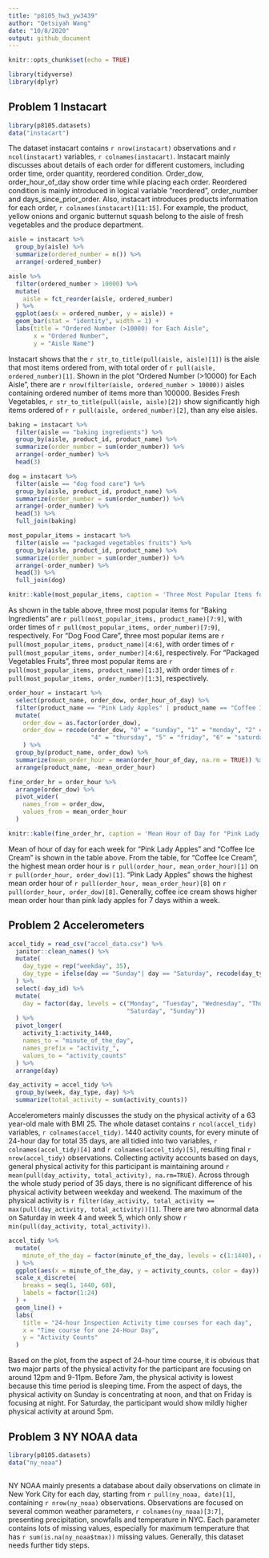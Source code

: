```yaml
---
title: "p8105_hw3_yw3439"
author: "Qetsiyah Wang"
date: "10/8/2020"
output: github_document
---
```


```r
knitr::opts_chunk$set(echo = TRUE)

library(tidyverse)
library(dplyr)
```


## Problem 1 Instacart

```r

library(p8105.datasets)
data("instacart")

```
  The dataset instacart contains `r nrow(instacart)` observations and `r ncol(instacart)` variables, `r colnames(instacart)`. Instacart mainly discusses about details of each order for different customers, including order time, order quantity, reordered condition. Order_dow, order_hour_of_day show order time while placing each order. Reordered condition is mainly introduced in logical variable "reordered", order_number and days_since_prior_order. Also, instacart introduces products information for each order, `r colnames(instacart)[11:15]`. For example, the product, yellow onions and organic butternut squash belong to the aisle of fresh vegetables and the produce department.
  
```r

aisle = instacart %>%
  group_by(aisle) %>%
  summarize(ordered_number = n()) %>%
  arrange(-ordered_number)

aisle %>%
  filter(ordered_number > 10000) %>%
  mutate(
    aisle = fct_reorder(aisle, ordered_number)
  ) %>%
  ggplot(aes(x = ordered_number, y = aisle)) +
  geom_bar(stat = "identity", width = 1) +
  labs(title = "Ordered Number (>10000) for Each Aisle",
       x = "Ordered Number",
       y = "Aisle Name")

```

   Instacart shows that the `r str_to_title(pull(aisle, aisle)[1])` is the aisle that most items ordered from, with total order of `r pull(aisle, ordered_number)[1]`. Shown in the plot "Ordered Number (>10000) for Each Aisle", there are `r nrow(filter(aisle, ordered_number > 10000))` aisles containing ordered number of items more than 100000. Besides Fresh Vegetables, `r str_to_title(pull(aisle, aisle)[2])` show significantly high items ordered of `r r pull(aisle, ordered_number)[2]`, than any else aisles.

```r

baking = instacart %>%
  filter(aisle == "baking ingredients") %>%
  group_by(aisle, product_id, product_name) %>%
  summarize(order_number = sum(order_number)) %>%
  arrange(-order_number) %>%
  head(3)

dog = instacart %>%
  filter(aisle == "dog food care") %>%
  group_by(aisle, product_id, product_name) %>%
  summarize(order_number = sum(order_number)) %>%
  arrange(-order_number) %>%
  head(3) %>%
  full_join(baking)

most_popular_items = instacart %>%
  filter(aisle == "packaged vegetables fruits") %>%
  group_by(aisle, product_id, product_name) %>%
  summarize(order_number = sum(order_number)) %>%
  arrange(-order_number) %>%
  head(3) %>%
  full_join(dog)

knitr::kable(most_popular_items, caption = 'Three Most Popular Items for "Baking Ingredients", "Dog Food Care", "Packaged Vegetables Fruits')
```

  As shown in the table above, three most popular items for "Baking Ingredients" are `r pull(most_popular_items, product_name)[7:9]`, with order times of  `r pull(most_popular_items, order_number)[7:9]`, respectively. For "Dog Food Care", three most popular items are `r pull(most_popular_items, product_name)[4:6]`, with order times of `r pull(most_popular_items, order_number)[4:6]`, respectively. For "Packaged Vegetables Fruits", three most popular items are `r pull(most_popular_items, product_name)[1:3]`, with order times of `r pull(most_popular_items, order_number)[1:3]`, respectively.

```r

order_hour = instacart %>%
  select(product_name, order_dow, order_hour_of_day) %>%
  filter(product_name == "Pink Lady Apples" | product_name == "Coffee Ice Cream") %>%
  mutate(
    order_dow = as.factor(order_dow),
    order_dow = recode(order_dow, "0" = "sunday", "1" = "monday", "2" = "tuesday", "3" = "wednesday",
                       "4" = "thursday", "5" = "friday", "6" = "saturday")
    ) %>%
  group_by(product_name, order_dow) %>%
  summarize(mean_order_hour = mean(order_hour_of_day, na.rm = TRUE)) %>%
  arrange(product_name, -mean_order_hour)

fine_order_hr = order_hour %>%
  arrange(order_dow) %>%
  pivot_wider(
    names_from = order_dow,
    values_from = mean_order_hour
  )

knitr::kable(fine_order_hr, caption = 'Mean Hour of Day for "Pink Lady Apples and "Coffee Ice Cream')

```

  Mean of hour of day for each week for "Pink Lady Apples" and "Coffee Ice Cream" is shown in the table above. From the table, for "Coffee Ice Cream", the highest mean order hour is `r pull(order_hour, mean_order_hour)[1]` on `r pull(order_hour, order_dow)[1]`. "Pink Lady Apples" shows the highest mean order hour of `r pull(order_hour, mean_order_hour)[8]` on `r pull(order_hour, order_dow)[8]`. Generally, coffee ice cream shows higher mean order hour than pink lady apples for 7 days within a week. 

## Problem 2 Accelerometers

```r

accel_tidy = read_csv("accel_data.csv") %>%
  janitor::clean_names() %>%
  mutate(
    day_type = rep("weekday", 35),
    day_type = ifelse(day == "Sunday"| day == "Saturday", recode(day_type, "weekday" = "weekend"), "weekday")
  ) %>%
  select(-day_id) %>%
  mutate(
    day = factor(day, levels = c("Monday", "Tuesday", "Wednesday", "Thursday", "Friday",
                                 "Saturday", "Sunday"))
  ) %>%
  pivot_longer(
    activity_1:activity_1440,
    names_to = "minute_of_the_day",
    names_prefix = "activity_",
    values_to = "activity_counts"
  ) %>%
  arrange(day)

day_activity = accel_tidy %>%
  group_by(week, day_type, day) %>%
  summarize(total_activity = sum(activity_counts))

```

  Accelerometers mainly discusses the study on the physical activity of a 63 year-old male with BMI 25. The whole dataset contains `r ncol(accel_tidy)` variables, `r colnames(accel_tidy)`. 1440 activity counts, for every minute of 24-hour day for total 35 days, are all tidied into two variables, `r colnames(accel_tidy)[4]` and `r colnames(accel_tidy)[5]`, resulting final `r nrow(accel_tidy)` observations.
  Collecting activity accounts based on days, general physical activity for this participant is maintaining around `r mean(pull(day_activity, total_activity), na.rm=TRUE)`. Across through the whole study period of 35 days, there is no significant difference of his physical activity between weekday and weekend. The maximum of the physical activity is `r filter(day_activity, total_activity == max(pull(day_activity, total_activity))[1]`. There are two abnormal data on Saturday in week 4 and week 5, which only show `r min(pull(day_activity, total_activity))`.

```r

accel_tidy %>%
  mutate(
    minute_of_the_day = factor(minute_of_the_day, levels = c(1:1440), ordered = TRUE)
  ) %>%
  ggplot(aes(x = minute_of_the_day, y = activity_counts, color = day)) +
  scale_x_discrete(
    breaks = seq(1, 1440, 60),
    labels = factor(1:24)
  ) +
  geom_line() +
  labs(
    title = "24-hour Inspection Activity time courses for each day",
    x = "Time course for one 24-Hour Day",
    y = "Activity Counts"
  )

```

  Based on the plot, from the aspect of 24-hour time course, it is obvious that two major parts of the physical activity for the participant are focusing on around 12pm and 9-11pm. Before 7am, the physical activity is lowest because this time period is sleeping time. From the aspect of days, the physical activity on Sunday is concentrating at noon, and that on Friday is focusing at night. For Saturday, the participant would show mildly higher physical activity at around 5pm.

## Problem 3 NY NOAA data

```r

library(p8105.datasets)
data("ny_noaa")
  
```
  NY NOAA  mainly presents a database about daily observations on climate in New York City for each day, starting from `r pull(ny_noaa, date)[1]`, containing `r nrow(ny_noaa)` observations. Observations are focused on several common weather parameters, `r colnames(ny_noaa)[3:7]`, presenting precipitation, snowfalls and temperature in NYC. Each parameter contains lots of missing values, especially for maximum temperature that has `r sum(is.na(ny_noaa$tmax))` missing values. Generally, this dataset needs further tidy steps.






